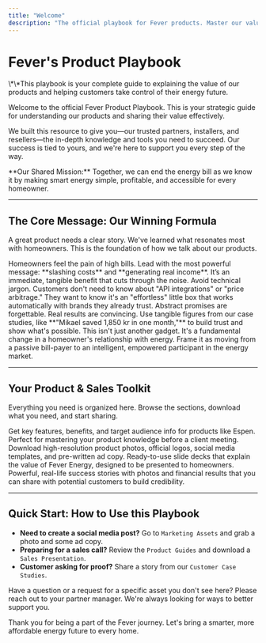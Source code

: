 ```yaml
---
title: "Welcome"
description: "The official playbook for Fever products. Master our value proposition, messaging, and sales strategies to win new customers."
---
```


# Fever's Product Playbook

<Info>
  \*\*This playbook is your complete guide to explaining the value of our products and helping customers take control of their energy future.
</Info>

Welcome to the official Fever Product Playbook. This is your strategic guide for understanding our products and sharing their value effectively.

We built this resource to give you—our trusted partners, installers, and resellers—the in-depth knowledge and tools you need to succeed. Our success is tied to yours, and we're here to support you every step of the way.

<Note>
  **Our Shared Mission:** Together, we can end the energy bill as we know it by making smart energy simple, profitable, and accessible for every homeowner.
</Note>

---

## The Core Message: Our Winning Formula

A great product needs a clear story. We've learned what resonates most with homeowners. This is the foundation of how we talk about our products.

<CardGroup cols={2}>
  <Card title="Focus on Financial Wins" icon="dollar-circle">
    Homeowners feel the pain of high bills. Lead with the most powerful message: **slashing costs** and **generating real income**. It’s an immediate, tangible benefit that cuts through the noise.
  </Card>
  <Card title="Keep it Simple. Sell the Outcome." icon="boom-box">
    Avoid technical jargon. Customers don't need to know about "API integrations" or "price arbitrage." They want to know it's an "effortless" little box that works automatically with brands they already trust.
  </Card>
  <Card title="Use Real-World Proof" icon="user-check">
    Abstract promises are forgettable. Real results are convincing. Use tangible figures from our case studies, like **"Mikael saved 1,850 kr in one month,"** to build trust and show what's possible.
  </Card>
  <Card title="Tell a Revolutionary Story" icon="sparkles">
    This isn't just another gadget. It's a fundamental change in a homeowner's relationship with energy. Frame it as moving from a passive bill-payer to an intelligent, empowered participant in the energy market.
  </Card>
</CardGroup>

---

## Your Product & Sales Toolkit

Everything you need is organized here. Browse the sections, download what you need, and start sharing.

<CardGroup cols={2}>
  <Card title="Product Guides" icon="book-open-cover">
    Get key features, benefits, and target audience info for products like Espen. Perfect for mastering your product knowledge before a client meeting.
  </Card>
  <Card title="Marketing Assets" icon="media-image">
    Download high-resolution product photos, official logos, social media templates, and pre-written ad copy.
  </Card>
  <Card title="Sales Presentations" icon="presentation">
    Ready-to-use slide decks that explain the value of Fever Energy, designed to be presented to homeowners.
  </Card>
  <Card title="Customer Case Studies" icon="file-invoice">
    Powerful, real-life success stories with photos and financial results that you can share with potential customers to build credibility.
  </Card>
</CardGroup>

---

## Quick Start: How to Use this Playbook

- **Need to create a social media post?** Go to `Marketing Assets` and grab a photo and some ad copy.
- **Preparing for a sales call?** Review the `Product Guides` and download a `Sales Presentation`.
- **Customer asking for proof?** Share a story from our `Customer Case Studies`.

<Tip>
  Have a question or a request for a specific asset you don't see here? Please reach out to your partner manager. We're always looking for ways to better support you.
</Tip>

Thank you for being a part of the Fever journey. Let's bring a smarter, more affordable energy future to every home.